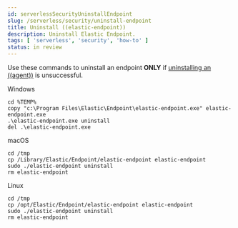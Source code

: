 ```yaml
---
id: serverlessSecurityUninstallEndpoint
slug: /serverless/security/uninstall-endpoint
title: Uninstall ((elastic-endpoint))
description: Uninstall Elastic Endpoint.
tags: [ 'serverless', 'security', 'how-to' ]
status: in review
---
```



<InReview />

<div id="uninstall-endpoint"></div>

Use these commands to uninstall an endpoint **ONLY** if [uninstalling an ((agent))](((fleet-guide))/uninstall-elastic-agent.html) is unsuccessful.

Windows

```shell
cd %TEMP%
copy "c:\Program Files\Elastic\Endpoint\elastic-endpoint.exe" elastic-endpoint.exe
.\elastic-endpoint.exe uninstall
del .\elastic-endpoint.exe
```

macOS

```shell
cd /tmp
cp /Library/Elastic/Endpoint/elastic-endpoint elastic-endpoint
sudo ./elastic-endpoint uninstall
rm elastic-endpoint
```

Linux

```shell
cd /tmp
cp /opt/Elastic/Endpoint/elastic-endpoint elastic-endpoint
sudo ./elastic-endpoint uninstall
rm elastic-endpoint
```
